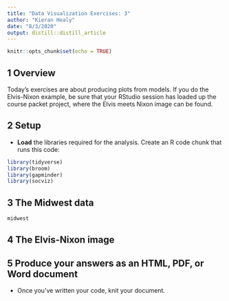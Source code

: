 ```yaml
---
title: "Data Visualization Exercises: 3"
author: "Kieran Healy"
date: "8/3/2020"
output: distill::distill_article
---
```


```r
knitr::opts_chunk$set(echo = TRUE)
```


## 1 Overview 

Today's exercises are about producing plots from models. If you do the Elvis-Nixon example, be sure that your RStudio session has loaded up the course packet project, where the Elvis meets Nixon image can be found.

## 2 Setup

- **Load** the libraries required for the analysis. Create an R code chunk that runs this code:

```r

library(tidyverse)
library(broom)
library(gapminder)
library(socviz)

```

## 3 The Midwest data

```r
midwest
```



## 4 The Elvis-Nixon image


## 5 Produce your answers as an HTML, PDF, or Word document

- Once you've written your code, knit your document.

